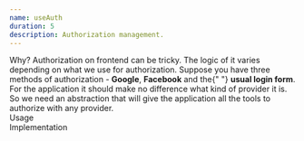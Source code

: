 ```yaml
---
name: useAuth
duration: 5
description: Authorization management.
---
```


<Section>
  <XL>Why?</XL>
  <M>
    Authorization on frontend can be tricky. The logic of it varies depending on
    what we use for authorization. Suppose you have three methods of
    authorization - <B>Google</B>, <B>Facebook</B> and the{" "}
    <B>usual login form</B>.
  </M>
  <M>
    For the application it should make no difference what kind of provider it
    is. So we need an abstraction that will give the application all the tools
    to authorize with any provider.
  </M>
</Section>

<Section>
  <XL>Usage</XL>
  <Snippet
    linesCount={30}
    description="Now everywhere the model is the same, only the login providers differ"
    src="https://raw.githubusercontent.com/polubis/useAuth/main/src/useMyAppAuth.ts"
  />
</Section>

<Section>
  <XL>Implementation</XL>
  <Snippet
    linesCount={109}
    description="A reactive approach can do wonders"
    src="https://raw.githubusercontent.com/polubis/useAuth/main/src/useAuth.ts"
  />
</Section>
